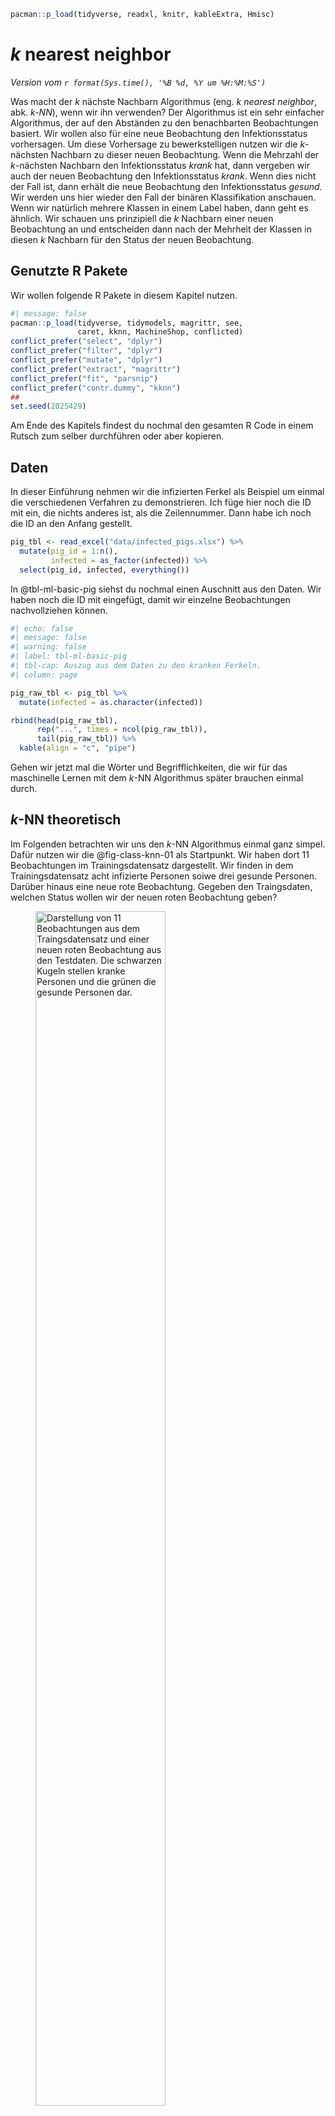 ```r
pacman::p_load(tidyverse, readxl, knitr, kableExtra, Hmisc)
```

# $k$ nearest neighbor {#sec-knn}

*Version vom `r format(Sys.time(), '%B %d, %Y um %H:%M:%S')`*

Was macht der $k$ nächste Nachbarn Algorithmus (eng. *k nearest neighbor*, abk. *k-NN*), wenn wir ihn verwenden? Der Algorithmus ist ein sehr einfacher Algorithmus, der auf den Abständen zu den benachbarten Beobachtungen basiert. Wir wollen also für eine neue Beobachtung den Infektionsstatus vorhersagen. Um diese Vorhersage zu bewerkstelligen nutzen wir die $k$-nächsten Nachbarn zu dieser neuen Beobachtung. Wenn die Mehrzahl der $k$-nächsten Nachbarn den Infektionsstatus $krank$ hat, dann vergeben wir auch der neuen Beobachtung den Infektionsstatus $krank$. Wenn dies nicht der Fall ist, dann erhält die neue Beobachtung den Infektionsstatus $gesund$. Wir werden uns hier wieder den Fall der binären Klassifikation anschauen. Wenn wir natürlich mehrere Klassen in einem Label haben, dann geht es ähnlich. Wir schauen uns prinzipiell die $k$ Nachbarn einer neuen Beobachtung an und entscheiden dann nach der Mehrheit der Klassen in diesen $k$ Nachbarn für den Status der neuen Beobachtung.

## Genutzte R Pakete

Wir wollen folgende R Pakete in diesem Kapitel nutzen.

```r
#| message: false
pacman::p_load(tidyverse, tidymodels, magrittr, see,
               caret, kknn, MachineShop, conflicted)
conflict_prefer("select", "dplyr")
conflict_prefer("filter", "dplyr")
conflict_prefer("mutate", "dplyr")
conflict_prefer("extract", "magrittr")
conflict_prefer("fit", "parsnip")
conflict_prefer("contr.dummy", "kknn")
##
set.seed(2025429)
```

Am Ende des Kapitels findest du nochmal den gesamten R Code in einem Rutsch zum selber durchführen oder aber kopieren.

## Daten

In dieser Einführung nehmen wir die infizierten Ferkel als Beispiel um einmal die verschiedenen Verfahren zu demonstrieren. Ich füge hier noch die ID mit ein, die nichts anderes ist, als die Zeilennummer. Dann habe ich noch die ID an den Anfang gestellt.

```r
pig_tbl <- read_excel("data/infected_pigs.xlsx") %>% 
  mutate(pig_id = 1:n(),
         infected = as_factor(infected)) %>% 
  select(pig_id, infected, everything())  
```

In @tbl-ml-basic-pig siehst du nochmal einen Auschnitt aus den Daten. Wir haben noch die ID mit eingefügt, damit wir einzelne Beobachtungen nachvollziehen können.

```r
#| echo: false
#| message: false
#| warning: false
#| label: tbl-ml-basic-pig
#| tbl-cap: Auszug aus dem Daten zu den kranken Ferkeln.
#| column: page

pig_raw_tbl <- pig_tbl %>% 
  mutate(infected = as.character(infected))

rbind(head(pig_raw_tbl),
      rep("...", times = ncol(pig_raw_tbl)),
      tail(pig_raw_tbl)) %>% 
  kable(align = "c", "pipe")
```

Gehen wir jetzt mal die Wörter und Begrifflichkeiten, die wir für das maschinelle Lernen mit dem $k$-NN Algorithmus später brauchen einmal durch.

## $k$-NN theoretisch

Im Folgenden betrachten wir uns den $k$-NN Algorithmus einmal ganz simpel. Dafür nutzen wir die @fig-class-knn-01 als Startpunkt. Wir haben dort 11 Beobachtungen im Trainingsdatensatz dargestellt. Wir finden in dem Trainingsdatensatz acht infizierte Personen soiwe drei gesunde Personen. Darüber hinaus eine neue rote Beobachtung. Gegeben den Traingsdaten, welchen Status wollen wir der neuen roten Beobachtung geben?

![Darstellung von 11 Beobachtungen aus dem Traingsdatensatz und einer neuen roten Beobachtung aus den Testdaten. Die schwarzen Kugeln stellen kranke Personen und die grünen die gesunde Personen dar.](images/class-knn-01.png){#fig-class-knn-01 fig-align="center" width="70%"}

In der @fig-class-knn-02 sehen wir die Klassifizierung nach $k = 1$. Wir nehmen daher die $k = 1$ nächsten Beobachtungen und bestimmen daran den neuen Status der roten Beobachtung. Wenn wir nur die eine nächste Beobachtung als Nachbarn betrachten, so setzen wir den Status unser neuen Beobachtung auf grün und daher gesund.

![Wir nehmen mit $k=1$ nur die nächste Beobachtung zu unserer neuen Beobachtung hinzu und bestimmen die neue Beobachtung als grün.](images/class-knn-02.png){#fig-class-knn-02 fig-align="center" width="70%"}

Nun können wir das Spiel weiterspielen und wählen in der @fig-class-knn-03 die $k = 2$ nächsten Nachbarn zu unser neuen Beobachtung aus. Wir erhalten jetzt ein Unentschieden. Wir haben eine schwarze Beobachtung und eine grüne Beobachtung als $k=2$ nächste Nachbarn. Wir können hier keine Entscheidung treffen. Eine gerade Anzahl an nächsten Nachbarn ist prinzipiell nicht anzuraten. Ich empfehle immer eine ungerade Anzhl. Auch wenn es natürlich auch für eine gerade Anzahl eine algorithmische Lösung gibt. Das ist aber weit über die Anwendung hinaus und geht in die Tiefe des Algorithmus, die wir hier nicht behandeln wollen.

![Mit $k = 2$ nächste Nachbarn haben wir ein Patt vorliegen. Wir können uns nicht entscheiden, ob wir die neue Beobachtung als grün oder schwarz klassifizieren.](images/class-knn-03.png){#fig-class-knn-03 fig-align="center" width="70%"}

In der @fig-class-knn-04 sehen wir, dass wir jetzt $k = 3$ Nachbarn betrachten. Damit haben wir auf jeden Fall wieder eine Entscheidung. Wenn auch hier nur sehr knapp, da wir ja zwei schwarze und einen grünen Nachbarn haben. Wir klassifizieren dennoch die neue Beobachtung als schwarz.

![Die Klassifizierung mit $k = 3$ nächsten Nachbarn. Wir erhalten hier eine , wenn auch knappe, Entscheidung für den schwarzen Status und damit krank.](images/class-knn-04.png){#fig-class-knn-04 fig-align="center" width="70%"}

Soweit so gut. Und wie entscheide ich jetzt was weit weg ist? Wenn wir uns mit dem $k$-NN Algorithmus näher beschäftigen würden, dann werden wir feststellen, dass es eine Vielzahl an Abstandsmaßen gibt. Wir du dir vorstellen kannst, kann man die Entfernung zwischen zwei Punkten als den absoluten Abstand messen. Oder aber als den quadratischen Abstand. Es wäre auch möglich einen gewichteten Abstand einzuführen, so dass nähere Beobachtungen einen größeren Einfluss auf die Vorhersage haben als weiter entfernte Beobachtungen. Dann würden wir auch das Problem von geraden $k$ Anzahlen lösen. Du musst dann leider in den jeweiligen R Paketen schauen, welche Optionen es dort geben mag. Wir werden uns hier auf eins der R Pakete mit `kknn` konzentrieren.

## Klassifikation

Schauen wir uns als erstes eine simple Klassifikation mit dem $k$-NN Algorithmus an. Wir brauchen dafür erstmal einen Trainings- und Testdatensatz. Wir trainieren dann den $k$-NN Algorithmus auf den Trainingsdaten. Wenn wir dann mit dem Modell zufrieden sind, schauen wir, ob unserer Modell auch auf den Trainingsdaten funktioniert. Wir trennen daher die Daten mit $3/4$ Trainingsdaten und $1/4$ Testdaten auf. Wir nutzen dazu die Funktion `initial_split()`. Es gibt auch andere Möglichkeiten sich den Split in Trainings- und Testdatensatz zu erstellen, aber so geht es relativ einfach und schnell. Im @sec-data-splitting kannst du dir auch noch eine Alternative anschauen.

```r
pig_data_split <- initial_split(pig_tbl, prop = 3/4)
```

Jetzt haben wir in dem Objekt `pig_data_split` die beiden Datensätze vorliegen. Wir ziehen uns nun die Trainingsdaten und die Testdaten in zwei neue Objekten heraus. Wir werden jetzt im weiteren Verlauf nur die Trainingsdaten nutzen. Die Testdaten nur einmal ganz am Ende, wenn wir die ROC-Kurven darstellen.

```r
pig_train_data <- training(pig_data_split)
pig_test_data  <- testing(pig_data_split)
```

Wir brauchen wieder unser Rezept, in dem wir definieren, was an Schritten im Preproessing durchgeführt werden soll. Zuerst definieren wir unser Modell in der Funktion `recipe()`. Wir haben als unser Label die Variable `infected`, also ob ein Ferkel infiziert ist oder eben nicht. Wir nehmen dann die restlichen Variablen als Features mit ins Modell.

Nachdem wir dann das Rezept haben, wollen wir noch alle numerischen Prädiktoren, also die Features, auf die Spannweite von $[0;1]$ bringen. Dann werden noch alle nominalen Variablen in Dummies kodiert. Abschließend entfernen wir dann noch eventuelle Variablen, die kaum noch eine Varianz vorliegen haben. Das soll es für diese Anwendung des $k$-NN Algorithmus hier erstmal reichen.

```r
pig_rec <- recipe(infected ~ age + sex + location + activity + crp + 
                   frailty + bloodpressure + weight + creatinin,
                  data = pig_train_data) %>% 
 step_range(all_numeric_predictors(), min = 0, max = 1) %>% 
 step_dummy(all_nominal_predictors()) %>% 
 step_nzv(all_predictors())
```

Jetzt kommen wir zu dem Modell. Wir wollen den $k$-NN Algorithmus rechnen und nutzen deshalb die Funktion `nearest_neighbor()`. Wir wollen dann `neighbors = 11` in dem Algorithmus nutzen. In der Funktion heißt dann das $k$ eben `neighbors`. Ist zwar nicht schön, aber das kennen wir ja schon alles von anderen Funktionen. Dann nutzen wir die `kknn` Engine und wollen eine Klassifikation rechnen. Wir rechnen eine Klassifikation, da wir als Outcome die Variable `infected` vorliegen haben und diese Variable binär ist.

```r
knn_mod <- nearest_neighbor(neighbors = 11) %>% 
  set_engine("kknn") %>% 
  set_mode("classification") 
```

Dann haben wir also unser Modell definiert. Auch haben wir dann auch das Rezept, was wir ausführen wollen. Wir kombinieren jetzt das Modell zusammen mit dem Rezept in einen Workflow durch die Funktion `workflow()`. Bis jetzt haben wir noch nichts gerechnet. Das Rechnen kommt jetzt im nächsten Schritt.

```r
pig_wflow <- workflow() %>% 
  add_model(knn_mod) %>% 
  add_recipe(pig_rec)
```

Wir wollen jetzt den Workflow auf den Trainingsdaten ausführen. Dazu nutzen wir die Funktion `fit()`. Da es leider sehr viele R Pakete gibt, die die Funktion `fit()` implementiert haben, lege ich mit `parsnip::fit()` definitiv fest, dass wir die `fit()` Funktion aus dem R Paket `parsnip` nutzen wollen.

```r
pig_fit <- pig_wflow %>% 
  parsnip::fit(pig_train_data)
```

Jetzt haben wir den Fit des Modells vorliegen. Mit dem Modell werden wir jetzt schauen, wie gut wir das Outcome `infected` in den Testdaten vorhersagen können. Wir nutzen dazu die Funktion `augment()`. Die Funktion verbindet den Testdatensatz mit den Information aus der Vorhersage. Wie immer brauchen wir nicht alles, was wir wiedergegeben kriegen. Daher wählen wir nur die Spalte `infected`, da stehen ja unsere wahren Werte für den Infektionsstatus drin und die Vorhersagen aus dem Modell. Die Vorhersagen des Modells haben alle ein `pred` im Namen, also können wir die Funktion `matches()` nutzen um diese Spalten auszuwählen.

```r
pig_aug <- augment(pig_fit, pig_test_data ) %>% 
  select(infected, matches("pred"))

pig_aug
```

Wir erhalten also den Infektionsstatus der Testdaten, den vorhergesagte Infektionsstatus aus dem $k$-NN Algorithmus, die Wahrscheinlichkeit für einen Infektionsstatus von 0 und die die Wahrscheinlichkeit für einen Infektionsstatus von 1. Damit haben wir alles zusammen um die ROC Kurven zu zeichnen. Dafür müssen wir die `truth` Spalte angeben und nennen in welcher Spalte die Wahrscheinlichkeit für die `truth` stehen. Wir definieren auch das `event_level` als `second`. Wenn die ROC Kurve auf der *falschen Seite* der Diagonalen ist, dann liegt es an dem falschen `event_level`. Die falsche Seite ist unterhalb der Diagonalen. Wenn die ROC also gespiegelt ist, dann versuche einmal `event_level = "first"` und erstelle die ROC Kurve neu.

```r
pig_aug %>% 
  roc_curve(truth = infected, .pred_1, event_level = "second") %>% 
  autoplot()
```

Leider sieht die ROC Kurve nicht sehr gut aus. Eine sehr gute Vorhersage hat eine ROC Kurve die senkrecht ansteigt und dann waagerecht nach rechts verläuft. Die Fläche zwischen der Kurve und der Diagonalen sollte so große wie möglich sein.

Wenn wir jezt noch wissen wollen, wie groß die Fläche unter der Kurve ist (eng. *area under the curve*, abk. *AUC*) können wir die Funktion `roc_auc()` nutzen. Auch hier müssen wir das `event_level` richtig definieren. Wir kopieren hier den Code einfach rüber.

```r
pig_aug %>% 
  yardstick::roc_auc(truth = infected, .pred_1, event_level = "second")
```

Wie wir oben schon in der ROC Kurve gesehen haben ist ein Wert von $0.673$ für die AUC auch nicht sehr gut. Wir liegen unter $0.7$ und damit wären wir mit dem Modell nicht zufrieden. Wir müssten hier nochmal den $k$-NN Algorithmus tunen.

Auch können wir uns die Genauigkeit (eng. *accuary*) berechnen lassen. Die Accuary beschreibt wie viel Prozent des Infektionsstatus wir richtig vorhergesagt haben. Wenn wir eine Accuary von 1 haben, dann haben wir alle Label korrekt vorhergesagt. Die Spalte `infected` enthält die gleichen Werte wie die Spalte `.pred_class` aus der Funktion `augment()`. Wenn wir eine Accuary von 0 vorliegen haben, dann konnten wir kein Label richtig vorhersagen.

```r
pig_aug %>% 
  yardstick::accuracy(truth = infected, .pred_class)
```

Wir auch die AUC ist auch die Accuary nicht besonders gut. Wir können nur ca. $68\%$ der Label richtig vorhersagen. Damit haben wir nur jeden dritten Infektionsstatus richtig vorhergesagt. Die Accuary ist dann eben auch nicht gut, wie wir es schon dann oben bei der ROC Kurve gesehen haben. Wenigstens passen dann die wichtigsten Beurteilungskriterien inhaltlich zusammen.

Wir können auch *ganz viele* Beurteilungskriterien für die Klassifikation in einer [Confusion matrix](https://en.wikipedia.org/wiki/Confusion_matrix) berechnen lassen. Dabei ist wichtig, das wir hier eine binäre Klassifikation vorliegen haben. Unser Infektionsstatus hat eben nur zwei Ausprägungen. Die Ferkel sind entweder krank oder gesund. Wir können die Funktion `conf_mat()` nutzen um uns die 2x2 Tabelle erstellen zu lassen.

```r
pig_cm <- pig_aug %>% 
  conf_mat(infected, .pred_class)

pig_cm
```

Wenn wir dann die Funktion `summary()` nutzen, dann erhalten wir insgesamt dreizehn Beurteilungskriterien für die Klassifikation. Wir gehen jetzt nicht auf alle Kriterien ein, das sprengt hier den Rahmen. Wir schauen uns die Kriterien dann in dem @sec-class-model-compare nochmal teilweise an. Wie immer musst du nicht alle Kriterien angeben sondern nur die Kriterien, die der Fragestellung dienen.

```r
pig_cm %>% summary()
```

Wie immer können wir uns eine 2x2 Tabelle auch mit einem Mosaicplot visualisieren. Das machen wir dann auch mit der Funktion `autoplot()`. Wir können natürlich auch die `ggplot` Funktionen nutzen, aber wir nutzen hier ja die Visualisierung nur um unsere Klassifikation zu überprüfen. Dann reicht auch die schnellere Variante.

```r
autoplot(pig_cm, type = "mosaic") +
  theme_bw() 
```

## Resampling

Wir können den $k$-NN Algorithmus nicht nur auf dem Trainingsdaten anwenden sondern auch auf Validierungsdaten optimieren. Dabei sind die Validierungsdaten wiederum aufgeteilte Trainingsdaten. Wir nutzen die Funktion `vfold_cv()` um uns zehn Kreuzvalidierungsdatensätze zu erschaffen. Meistens rechnen wir eine 10-fache Kreuzvalidierung. Die 10-fache Kreuzvalidierung ist eigentlich der Standard im Bereich der Kreuzvaldidierung.

```r
folds <- vfold_cv(pig_train_data, v = 10)
folds
```

Dank der Funktion `fit_resample()` können wir einen Workflow nicht nur auf einen Datensatz wie mit der Funktion `fit()` anwenden, sondern auf ein ganzes Set an Validierungsdaten. Die Funktion `fit_resample()` rechnet jetzt auf jenden der zehn Validierungsdatensätze einen $k$-NN Algorithmus wie im Workflow beschreiben.

```r
pig_cv_fit <- pig_wflow %>% 
  fit_resamples(folds)
```

Nachdem wir die zehn Validierungsdatensätze durchgerechnet haben, müssen wir noch die Informationen aus jedem der zehn Validierungsdatensätze einsammeln. Das macht die Funktion `collect_metrics()` für uns.

```r
collect_metrics(pig_cv_fit)
```

Wir sehen, dass wir eine Accuarcy von $0.718$ erreichen und eine AUC von $0.7$. Damit sind wir ein bisschen besser als in unserem einfachen Lauf auf nur den Trainingsdaten. Die eigentliche Stärke der Kreuzvalidierung kommt aber erst mit dem Tuning zu tage. Hier nutzen wir dann die Kreuzvalidierung um die Parameter des $k$-NN Algorithmus zu optimieren.

## Tuning

Was heißt Tuning? Wie bei einem Auto können wir an verschiedenen Stellschrauben bei einem mathematischen Algorithmus schrauben. Welche Schrauben und Teile das sind, hängt dann wieder vom Algorithmus ab. Im Falle des $k$-NN Algorithmus können wir an folgenden Parametern drehen und jeweils schauen, was dann mit unserer Vorhersage passiert.

-   `neighbors`, eine einzelne Zahl für die Anzahl der zu berücksichtigenden Nachbarn (oft $k$ genannt). Für `kknn` wird ein Wert von 5 verwendet, wenn keine Anzahl angegeben ist.
-   `weight_func` ein Wort für den Typ der Kernel-Funktion, die zur Gewichtung der Abstände zwischen den Beobachtungen verwendet wird.
-   `dist_power`, eine einzelne Zahl für den Parameter, der bei der Berechnung der Minkowski-Distanz verwendet wird. Wir nutzen also die `dist_power` nicht bei jedem Tuningschritt, da nicht jede Gewichtsfunktion eine `dist_power` braucht.

Nun ist es so, dass wir natürlich nicht händisch alle möglichen Kombinationen von der Anzahl der Nachbarn, der Distanzfunktion und der Gewichtung der Distanz berechnen wollen. Das sind ziemlich viele Kombinationen und wir kommen dann vermutlich schnell durcheinander. Deshalb gibt es die Funktion `tune()` aus dem R Paket `tune`, die uns einen Prozess anbietet, das Tuning automatisiert durchzuführen.

Als erstes müssen wir uns ein Objekt bauen, das aussieht wie ein ganz normales Modell in der Klassifikation. Aber wir ergänzen jetzt noch hinter jeder zu tunenden Option noch die Funktion `tune()`. Das sind die Parameter des Algorithmus, die wir später tunen wollen.

```r
tune_spec <- nearest_neighbor(neighbors = tune(),
                              weight_func = tune(), 
                              dist_power = tune()) %>% 
  set_engine("kknn") %>% 
  set_mode("classification") 

tune_spec
```

Jetzt bauen wir uns den Workflow indem wir statt unserem Modell, die Tuninganweisung in den Workflow reinnehmen. Echt simpel und straightforward. Das Rezept bleibt ja das Gleiche.

```r
pig_tune_wflow <- workflow() %>% 
  add_model(tune_spec) %>% 
  add_recipe(pig_rec)
```

Jetzt müssen wir noch alle Kombinationen aus den drei Parametern `neighbors`, `weight_func` und `dist_power` ermitteln. Das macht die Funktion `grid_regular()`. Es gibt da noch andere Funktionen in dem R Paket `tune`, aber ich konzentriere mich hier auf die einfachste. Jetzt müssen wir noch die Anzahl an Kombinationen festlegen. Ich möchte für jeden Parameter fünf Werte tunen. Daher nutze ich hier die Option `levels = 5` auch damit hier die Ausführung nicht so lange läuft. Fange am besten mit `levels = 5` an und schaue, wie lange das zusammen mit der Kreuzvalidierung dann dauert. Dann kannst du die Levels noch hochschrauben. Beachte aber, dass mehr Level nur mehr *Zwischenschritte* bedeutet. Jede Option hat eine Spannweite `range`, die du dann anpassen musst, wenn du *höhere* Werte haben willst. In unserem Fall ist die default Anzahl an `neighbors` auf 1 bis 10 gesetzt. Mehr Level würden nur mehr Zwischenschritte bedeuten. Deshalb habe ich die Spannweite auf 1 bis 20 Nachbarn gesetzt. Jetzt wählt die Funktion fünf Zwischenschritte (`levels = 5`) zwischen ein und zwanzig aus (`range = c(1, 20)`).

```r
pig_grid <- grid_regular(neighbors(range = c(1, 20)),
                         weight_func(),
                         dist_power(),
                         levels = 5)
```

Das Tuning nur auf dem Trainingsdatensatz durchzuführen ist nicht so eine gute Idee. Deshalb nutzen wir hier auch die Kreuzvalidierung. Eigentlich ist eine 10-fache Kreuzvalidierung mit $v=10$ besser. Das dauert mir dann aber hier im Skript viel zu lange. Deshalb habe ich hier nur $v=5$ gewählt. Wenn du das Tuning rechnest, nimmst du natürlich eine 10-fach Kreuzvalidierung.

```r
pig_folds <- vfold_cv(pig_train_data, v = 5)
```

Nun bringen wir den Workflow zusammen mit dem Tuninggrid und unseren Sets der Kreuzvaidierung. Daher pipen wir den Workflow in die Funktion `tune_grid()`. Als Optionen brauchen wir die Kreuzvaldierungsdatensätze und das Tuninggrid. Wenn du `control_grid(verbose = TRUE)` wählst, dann erhälst du eine Ausgabe wie weit das Tuning gerade ist. **Achtung!**, das Tuning dauert seine Zeit. Im Falle des $k$-NN Algorithmus dauert das Tuning zwar nicht so lange, aber immer noch ein paar Minuten. Du kannst das Ergebnis des Tunings auch in der Datei `pig_knn_tune_res.rds` finden.

```r
#| eval: false
pig_tune_res <- pig_tune_wflow %>% 
   tune_grid(resamples = pig_folds,
             grid = pig_grid,
             control = control_grid(verbose = FALSE))
```

```r
#| eval: false
#| echo: false

## write_rds(pig_tune_res, "data/pig_knn_tune_res.rds")
```

Damit du nicht das Tuning durchlaufen lassen musst, habe ich das Tuning in die Datei `pig_knn_tune_res.rds` abgespeichert und du kannst dann über die Funktion `read_rds()` wieder einlesen. Dann kannst du den R Code hier wieder weiter ausführen.

```r
pig_tune_res <- read_rds("data/pig_knn_tune_res.rds")
```

Nachdem das Tuning durchgelaufen ist, können wir uns über die Funktion `collect_metrics()`, die Ergebnisse des Tunings für jede Kombination der drei Parameter `neighbors`, `weight_func` und `dist_power` wiedergeben lassen. Diese Ausgabe ist super unübersichtlich. Deshalb einmal die Abbildung der mittleren Accuarcy und der mittleren AUC-Werte über alle Kreuzvalidierungen.

```r
pig_tune_res %>%
  collect_metrics() %>%
  mutate(weight_func = as_factor(weight_func),
         dist_power = as_factor(dist_power)) %>%
  ggplot(aes(neighbors, mean, color = weight_func, linetype = dist_power)) +
  theme_minimal() +
  geom_line(alpha = 0.6) +
  geom_point() +
  facet_wrap(~ .metric, scales = "free", nrow = 2) +
  scale_x_log10(labels = scales::label_number()) +
  scale_color_okabeito()
```

Damit wir nicht händisch uns die beste Kombination raussuchen müssen, können wir die Funktion `show_best()` nutzen. Wir wählen hier die beste Accuarcy und erhalten dann die sortierten Ergebnisse nach der Accuarcy des Tunings.

```r
pig_tune_res %>%
  show_best("accuracy")
```

Das war die Funktion `show_best()` aber wir können uns auch die gleich die besten Parameter nach der Accuracy raus ziehen. Das Rausziehen der besten Parameter macht für uns die Funktion `select_best()`.

```r
best_knn <- pig_tune_res %>%
  select_best("accuracy")

best_knn
```

Wir sehen, dass wir `neighbors = 15` wählen sollten. Dann müssen wir als Gewichtungsfunktion `rectangular` nutzen. Die Gewichtung der Distanz wäre dann `1.25`. Müssen wir jetzt die Zahlen wieder in ein Modell eingeben? Nein, müssen wir nicht. Mit der Funktion `finalize_workflow()` können wir dann die besten Parameter aus unserem Tuning gleich mit dem Workflow kombinieren. Dann haben wir unseren finalen, getunten Workflow. Du siehst dann auch in der Ausgabe, dass die neuen Parameter in dem $k$-NN Algorithmus übernommen wurden

```r
final_pig_wf <- pig_tune_wflow %>% 
  finalize_workflow(best_knn)

final_pig_wf 
```

Jetzt bleibt uns nur noch der letzte Fit übrig. Wir wollen unseren finalen, getunten Workflow auf die Testdaten anwenden. Dafür gibt es dann auch die passende Funktion. Das macht für uns die Funktion `last_fit()`, die sich dann die Informationen für die Trainings- und Testdaten aus unserem Datensplit von ganz am Anfang extrahiert.

```r
final_fit <- final_pig_wf %>%
  last_fit(pig_data_split) 
```

Da wir immer noch eine Kreuzvaldierung rechnen, müssen wir dann natürlich wieder alle Informationen über alle Kreuzvaldierungsdatensätze einsammeln. Dann erhalten wir unsere beiden Gütekriterien für die Klassifikation der Infektion von Ferkeln nach dem $k$-NN Algorithmus. So super sind die Zahlen nicht. Eine Accuracy von 73% bedeutet das wir nur knapp drei von vier Ferkeln richtig klassifizieren. Die AUC ist auch nicht berauschend, wir bringen also eine Menge Label durcheinander. Wir klassifizieren also gesunde Ferkeln als krank und umgekehrt.

```r
final_fit %>%
  collect_metrics()
```

Dann bleibt uns nur noch die ROC Kurve zu visualisieren. Da wir wieder etwas faul sind, nutzen wir die Funktion `autoplot()`. Als Alternative geht natürlich auch das [R Paket `pROC`](https://web.expasy.org/pROC/screenshots.html), was eine Menge mehr Funktionen und Möglichkeiten bietet.

```r
final_fit %>%
  collect_predictions() %>% 
  roc_curve(infected, .pred_1, event_level = "second") %>% 
  autoplot() +
  theme_bw()
```

Eine gute ROC Kurve würde senkrecht nach oben gehen und dann waagrecht nach rechts. Dann hätten wir eine AUC von 1 und eine perfekte Separation der beiden Label durch unseren Algorithmus. Unser Algorithmus würde jedes Ferkel in dem Testdatensatz korrekt dem Infektionsstatus krank und gesund zuweisen. Da wir eine ROC Kurve hier vorliegen haben, die sehr nahe an der Diagonalen ist, haben wir sehr viele falsch vorhergesagte Ferkel in unseren Testdaten. Ferkel die gesund sind, werden als krank klassifiziert uns umgekehrt.

## kmeans Clustering

Neben der Klassifikation können wir den $k$-NN Algorithmus auch nutzen um Gruppen in den Daten zu finden. Die Idee ist recht einfach. Wir geben $k$ Cluster vor und der Algorithmus versucht nun die Daten nach einer gegebenen Distanzfunktion so zu ordnen, dass sich $k$ Cluster bilden. Je nach der Nähe der Beobachtungen zueinander lassen sich dann mehr oder minder klar abgegrenzte Cluster bilden. Das Problem an der Sache ist die Definition von $k$ für die Anzahl der zu bildenden Cluster. Wir müssen nämlich selber festlegen, wie viele Cluster wir erwarten würden und der Algorithmus dann finden wird. Wenn wir $k = 3$ der Funktion `kmeans` mitgeben, dann findet die Funktion drei Cluster. Auch wenn zwei mehr Sinn gemacht hätten. Daher müssen wir immer selber ausprobieren und uns die Daten visualisieren, ob das mit den Clustern so passt.

Für Clusterbildung können wir nur numerische Variablen verwenden. Daher müssen wir hier über die Funktion `step_dummy` alle nominalen Variablen wie Faktoren in eine $0/1$-Kodierung umwandeln. Das ist eine Einschränkung des `kmeans` Algorithmus. Wir bauen uns also als erstes ein simples Rezept für unsere Ferkeldaten.

```r
pig_kmeans_rec <- recipe(infected ~ age + sex + location + activity + crp + 
                           frailty + bloodpressure + weight + creatinin,
                         data = pig_train_data) %>% 
  step_dummy(all_nominal_predictors()) 
```

Dann müssen wir noch unser Rezept auf Daten anwenden. Da wir hier die gleichen Daten nutzen wollen, auf denen wir auch das Rezept definiert haben, nutzen wir die Funktion `juice()`. Sonst müssten wir in der Funktion `bake()` einen neuen Datensatz definieren.

```r
pig_dummy_tbl <- pig_kmeans_rec %>% 
  prep %>% 
  juice()
```

Nachdem wir jetzt einen Datensatz mit nur numerischen Variablen vorliegen haben, können wir die Funktion `kmeans()` ausführen. Wir wollen dabei aber drei Cluster bilden, das machen wir mit der Option `centers = 3`.

```r
kmeans_obj <- kmeans(pig_dummy_tbl, centers = 3)
```

Jetzt ziehen wir uns aus dem Objekt `kmeans_obj` noch die Cluster raus und kombinieren die Information welche Beobachtung in welchen Cluster fällt mit den ursprünglichen Daten. Damit sind wir dann hier schon fertig. Häufig wird die Funktion `kmeans` in der [Detektion von Ausreißern](#sec-outlier) zusammen mit dem Multidimensional Scaling verwendet.

```r
pig_dummy_tbl %>% 
  bind_cols(cluster = pluck(kmeans_obj, "cluster")) %>% 
  select(cluster, everything())
```

Das [R Paket `embed`](https://cran.r-project.org/web/packages/embed/embed.pdf) bietet noch eine Vielzahl an weiteren Funktionen für die Erstellung von kategorialen Variablen. Bier musst du schauen, ob die Funktionen dann *univariat* sind und dhaer immer nur eine variable nutzen oder aber *multivariat* und daher mehrere Spalten simultan. Der Vorteil von `kmeans` ist ja, das der Algorithmus mehrere numerische Spalten für die Clusterbildung nutzen kann.
